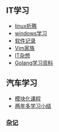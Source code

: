 == IT学习 ==
* [[it/linux折腾|linux折腾]]
* [[it/windows学习|windows学习]]
* [[./it/软件记录|软件记录]]
* [[it/Vim家族|Vim家族]]
* [[it/IT杂想|IT杂想]]
* [[it/Golang学习资料|Golang学习资料]]
== 汽车学习 ==
* [[automobile/模块化课程|模块化课程]]
* [[automobile/两年多学习小结|两年多学习小结]]
=== [[other/杂记|杂记]] ===
